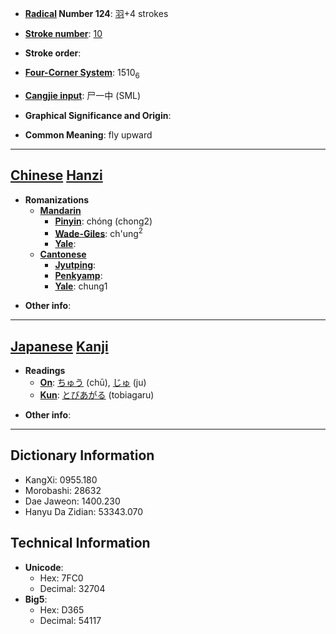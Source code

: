 * '''[[Wiktionary:Chinese radical index| Radical]] Number 124''': [[Wiktionary:Chinese radical index 羽|羽]]+4 strokes

* '''[[Wiktionary:Chinese total strokes index|Stroke number]]''': [[Wiktionary:Chinese total strokes index 10|10]]

* '''Stroke order''': 

* '''[[Wiktionary:Chinese four corner index|Four-Corner System]]''': 1510<sub>6</sub>

* '''[[Wiktionary:Chinese Cangjie index|Cangjie input]]''': 尸一中 (SML)

* '''Graphical Significance and Origin''': 

* '''Common Meaning''': fly upward

----

== [[Chinese]] [[Hanzi]] ==

* '''Romanizations'''
** '''[[Mandarin]]'''
*** '''[[Pinyin]]''': chóng (chong2)
*** '''[[Wade-Giles]]''': ch'ung<sup>2</sup>
*** '''[[Yale]]''': 
** '''[[Cantonese]]'''
*** '''[[Jyutping]]''':
*** '''[[Penkyamp]]''': 
*** '''[[Yale]]''': chung1

* '''Other info''': 

----

== [[Japanese]] [[Kanji]] ==

* '''Readings'''
** '''[[On]]''': [[ちゅう]] (chū), [[じゅ]] (ju)
** '''[[Kun]]''': [[とびあがる]] (tobiagaru)

* '''Other info''':  

----

== Dictionary Information ==

* KangXi: 0955.180
* Morobashi: 28632
* Dae Jaweon: 1400.230
* Hanyu Da Zidian: 53343.070

== Technical Information ==

* '''Unicode''':
** Hex: 7FC0
** Decimal: 32704
* '''Big5''':
** Hex: D365
** Decimal: 54117